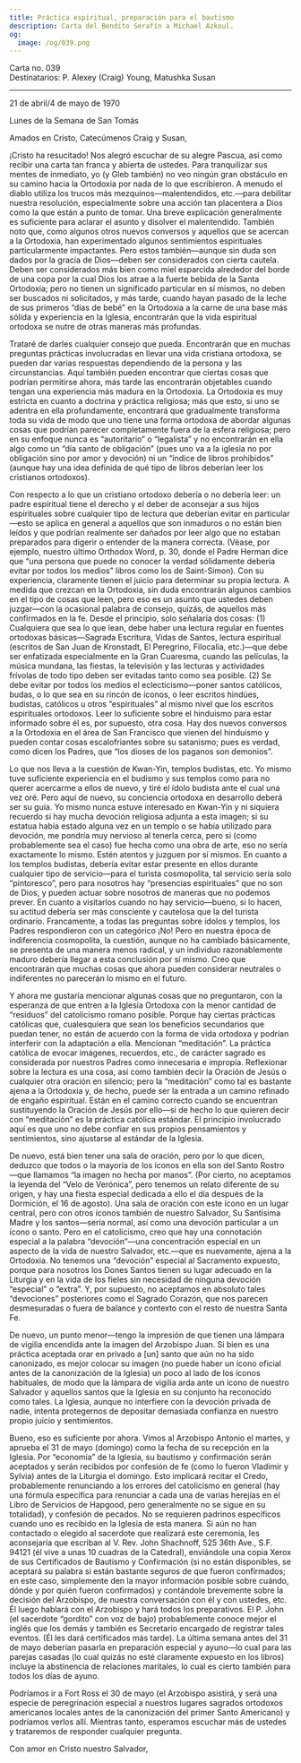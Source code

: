 ```yaml
---
title: Práctica espiritual, preparación para el bautismo
description: Carta del Bendito Serafín a Michael Azkoul.
og:
  image: /og/039.png
---
```


<div style={{textAlign:'right', fontFamily:'monospace'}}>Carta no. 039</div>
<div style={{textAlign:'left', fontFamily:'monospace'}}>Destinatarios: P. Alexey (Craig) Young, Matushka Susan</div>

---

21 de abril/4 de mayo de 1970

Lunes de la Semana de San Tomás

Amados en Cristo, Catecúmenos Craig y Susan,

¡Cristo ha resucitado! Nos alegró escuchar de su alegre Pascua, así como recibir una carta tan franca y abierta de ustedes. Para tranquilizar sus mentes de inmediato, yo (y Gleb también) no veo ningún gran obstáculo en su camino hacia la Ortodoxia por nada de lo que escribieron. A menudo el diablo utiliza los trucos más mezquinos—malentendidos, etc.—para debilitar nuestra resolución, especialmente sobre una acción tan placentera a Dios como la que están a punto de tomar. Una breve explicación generalmente es suficiente para aclarar el asunto y disolver el malentendido. También noto que, como algunos otros nuevos conversos y aquellos que se acercan a la Ortodoxia, han experimentado algunos sentimientos espirituales particularmente impactantes. Pero estos también—aunque sin duda son dados por la gracia de Dios—deben ser considerados con cierta cautela. Deben ser considerados más bien como miel esparcida alrededor del borde de una copa por la cual Dios los atrae a la fuerte bebida de la Santa Ortodoxia; pero no tienen un significado particular en sí mismos, no deben ser buscados ni solicitados, y más tarde, cuando hayan pasado de la leche de sus primeros “días de bebé” en la Ortodoxia a la carne de una base más sólida y experiencia en la Iglesia, encontrarán que la vida espiritual ortodoxa se nutre de otras maneras más profundas.

Trataré de darles cualquier consejo que pueda. Encontrarán que en muchas preguntas prácticas involucradas en llevar una vida cristiana ortodoxa, se pueden dar varias respuestas dependiendo de la persona y las circunstancias. Aquí también pueden encontrar que ciertas cosas que podrían permitirse ahora, más tarde las encontrarán objetables cuando tengan una experiencia más madura en la Ortodoxia. La Ortodoxia es muy estricta en cuanto a doctrina y práctica religiosa; más que esto, si uno se adentra en ella profundamente, encontrará que gradualmente transforma toda su vida de modo que uno tiene una forma ortodoxa de abordar algunas cosas que podrían parecer completamente fuera de la esfera religiosa; pero en su enfoque nunca es “autoritario” o “legalista” y no encontrarán en ella algo como un “día santo de obligación” (pues uno va a la iglesia no por obligación sino por amor y devoción) ni un “índice de libros prohibidos” (aunque hay una idea definida de qué tipo de libros deberían leer los cristianos ortodoxos).

Con respecto a lo que un cristiano ortodoxo debería o no debería leer: un padre espiritual tiene el derecho y el deber de aconsejar a sus hijos espirituales sobre cualquier tipo de lectura que deberían evitar en particular—esto se aplica en general a aquellos que son inmaduros o no están bien leídos y que podrían realmente ser dañados por leer algo que no estaban preparados para digerir o entender de la manera correcta. (Véase, por ejemplo, nuestro último Orthodox Word, p. 30, donde el Padre Herman dice que “una persona que puede no conocer la verdad sólidamente debería evitar por todos los medios” libros como los de Saint-Simon). Con su experiencia, claramente tienen el juicio para determinar su propia lectura. A medida que crezcan en la Ortodoxia, sin duda encontrarán algunos cambios en el tipo de cosas que leen, pero eso es un asunto que ustedes deben juzgar—con la ocasional palabra de consejo, quizás, de aquellos más confirmados en la fe. Desde el principio, solo señalaría dos cosas: (1) Cualquiera que sea lo que lean, debe haber una lectura regular en fuentes ortodoxas básicas—Sagrada Escritura, Vidas de Santos, lectura espiritual (escritos de San Juan de Kronstadt, El Peregrino, Filocalia, etc.)—que debe ser enfatizada especialmente en la Gran Cuaresma, cuando las películas, la música mundana, las fiestas, la televisión y las lecturas y actividades frívolas de todo tipo deben ser evitadas tanto como sea posible. (2) Se debe evitar por todos los medios el eclecticismo—poner santos católicos, budas, o lo que sea en su rincón de íconos, o leer escritos hindúes, budistas, católicos u otros “espirituales” al mismo nivel que los escritos espirituales ortodoxos. Leer lo suficiente sobre el hinduismo para estar informado sobre él es, por supuesto, otra cosa. Hay dos nuevos conversos a la Ortodoxia en el área de San Francisco que vienen del hinduismo y pueden contar cosas escalofriantes sobre su satanismo; pues es verdad, como dicen los Padres, que “los dioses de los paganos son demonios”.

Lo que nos lleva a la cuestión de Kwan-Yin, templos budistas, etc. Yo mismo tuve suficiente experiencia en el budismo y sus templos como para no querer acercarme a ellos de nuevo, y tiré el ídolo budista ante el cual una vez oré. Pero aquí de nuevo, su conciencia ortodoxa en desarrollo deberá ser su guía. Yo mismo nunca estuve interesado en Kwan-Yin y ni siquiera recuerdo si hay mucha devoción religiosa adjunta a esta imagen; si su estatua había estado alguna vez en un templo o se había utilizado para devoción, me pondría muy nervioso al tenerla cerca, pero si (como probablemente sea el caso) fue hecha como una obra de arte, eso no sería exactamente lo mismo. Estén atentos y juzguen por sí mismos. En cuanto a los templos budistas, debería evitar estar presente en ellos durante cualquier tipo de servicio—para el turista cosmopolita, tal servicio sería solo “pintoresco”, pero para nosotros hay “presencias espirituales” que no son de Dios, y pueden actuar sobre nosotros de maneras que no podemos prever. En cuanto a visitarlos cuando no hay servicio—bueno, si lo hacen, su actitud debería ser más consciente y cautelosa que la del turista ordinario. Francamente, a todas las preguntas sobre ídolos y templos, los Padres respondieron con un categórico ¡No! Pero en nuestra época de indiferencia cosmopolita, la cuestión, aunque no ha cambiado básicamente, se presenta de una manera menos radical, y un individuo razonablemente maduro debería llegar a esta conclusión por sí mismo. Creo que encontrarán que muchas cosas que ahora pueden considerar neutrales o indiferentes no parecerán lo mismo en el futuro.

Y ahora me gustaría mencionar algunas cosas que no preguntaron, con la esperanza de que entren a la Iglesia Ortodoxa con la menor cantidad de “residuos” del catolicismo romano posible. Porque hay ciertas prácticas católicas que, cualesquiera que sean los beneficios secundarios que puedan tener, no están de acuerdo con la forma de vida ortodoxa y podrían interferir con la adaptación a ella. Mencionan “meditación”. La práctica católica de evocar imágenes, recuerdos, etc., de carácter sagrado es considerada por nuestros Padres como innecesaria e impropia. Reflexionar sobre la lectura es una cosa, así como también decir la Oración de Jesús o cualquier otra oración en silencio; pero la “meditación” como tal es bastante ajena a la Ortodoxia y, de hecho, puede ser la entrada a un camino refinado de engaño espiritual. Están en el camino correcto cuando se encuentran sustituyendo la Oración de Jesús por ello—si de hecho lo que quieren decir con “meditación” es la práctica católica estándar. El principio involucrado aquí es que uno no debe confiar en sus propios pensamientos y sentimientos, sino ajustarse al estándar de la Iglesia.

De nuevo, está bien tener una sala de oración, pero por lo que dicen, deduzco que todos o la mayoría de los íconos en ella son del Santo Rostro—que llamamos “la imagen no hecha por manos”. (Por cierto, no aceptamos la leyenda del “Velo de Verónica”, pero tenemos un relato diferente de su origen, y hay una fiesta especial dedicada a ello el día después de la Dormición, el 16 de agosto). Una sala de oración con este ícono en un lugar central, pero con otros íconos también de nuestro Salvador, Su Santísima Madre y los santos—sería normal, así como una devoción particular a un ícono o santo. Pero en el catolicismo, creo que hay una connotación especial a la palabra “devoción”—una concentración especial en un aspecto de la vida de nuestro Salvador, etc.—que es nuevamente, ajena a la Ortodoxia. No tenemos una “devoción” especial al Sacramento expuesto, porque para nosotros los Dones Santos tienen su lugar adecuado en la Liturgia y en la vida de los fieles sin necesidad de ninguna devoción “especial” o “extra”. Y, por supuesto, no aceptamos en absoluto tales “devociones” posteriores como el Sagrado Corazón, que nos parecen desmesuradas o fuera de balance y contexto con el resto de nuestra Santa Fe.

De nuevo, un punto menor—tengo la impresión de que tienen una lámpara de vigilia encendida ante la imagen del Arzobispo Juan. Si bien es una práctica aceptada orar en privado a [un] santo que aún no ha sido canonizado, es mejor colocar su imagen (no puede haber un ícono oficial antes de la canonización de la Iglesia) un poco al lado de los íconos habituales, de modo que la lámpara de vigilia arda ante un ícono de nuestro Salvador y aquellos santos que la Iglesia en su conjunto ha reconocido como tales. La Iglesia, aunque no interfiere con la devoción privada de nadie, intenta protegernos de depositar demasiada confianza en nuestro propio juicio y sentimientos.

Bueno, eso es suficiente por ahora. Vimos al Arzobispo Antonio el martes, y aprueba el 31 de mayo (domingo) como la fecha de su recepción en la Iglesia. Por “economía” de la Iglesia, su bautismo y confirmación serán aceptados y serán recibidos por confesión de fe (como lo fueron Vladimir y Sylvia) antes de la Liturgia el domingo. Esto implicará recitar el Credo, probablemente renunciando a los errores del catolicismo en general (hay una fórmula específica para renunciar a cada una de varias herejías en el Libro de Servicios de Hapgood, pero generalmente no se sigue en su totalidad), y confesión de pecados. No se requieren padrinos específicos cuando uno es recibido en la Iglesia de esta manera. Si aún no han contactado o elegido al sacerdote que realizará este ceremonia, les aconsejaría que escriban al V. Rev. John Shachnoff, 525 36th Ave., S.F. 94121 (él vive a unas 10 cuadras de la Catedral), enviándole una copia Xerox de sus Certificados de Bautismo y Confirmación (si no están disponibles, se aceptará su palabra si están bastante seguros de que fueron confirmados; en este caso, simplemente den la mayor información posible sobre cuándo, dónde y por quién fueron confirmados) y contándole brevemente sobre la decisión del Arzobispo, de nuestra conversación con él y con ustedes, etc. Él luego hablará con el Arzobispo y hará todos los preparativos. El P. John (el sacerdote “gordito” con voz de bajo) probablemente conoce mejor el inglés que los demás y también es Secretario encargado de registrar tales eventos. (Él les dará certificados más tarde). La última semana antes del 31 de mayo deberían pasarla en preparación especial y ayuno—lo cual para las parejas casadas (lo cual quizás no esté claramente expuesto en los libros) incluye la abstinencia de relaciones maritales, lo cual es cierto también para todos los días de ayuno.

Podríamos ir a Fort Ross el 30 de mayo (el Arzobispo asistirá, y será una especie de peregrinación especial a nuestros lugares sagrados ortodoxos americanos locales antes de la canonización del primer Santo Americano) y podríamos verlos allí. Mientras tanto, esperamos escuchar más de ustedes y trataremos de responder cualquier pregunta.

Con amor en Cristo nuestro Salvador,
